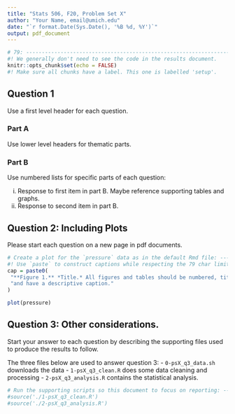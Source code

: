 ```yaml
---
title: "Stats 506, F20, Problem Set X"
author: "Your Name, email@umich.edu"
date: "`r format.Date(Sys.Date(), '%B %d, %Y')`"
output: pdf_document
---
```


```r
# 79: --------------------------------------------------------------------------
#! We generally don't need to see the code in the results document.
knitr::opts_chunk$set(echo = FALSE)
#! Make sure all chunks have a label. This one is labelled 'setup'.
```

## Question 1

Use a first level header for each question.  

### Part A
Use lower level headers for thematic parts.

### Part B
Use numbered lists for specific parts of each question:

 i. Response to first item in part B.
    Maybe reference supporting tables and graphs.
 i. Response to second item in part B.

\pagebreak

## Question 2: Including Plots

Please start each question on a new page in pdf documents.

```r
# Create a plot for the `pressure` data as in the default Rmd file: -----------
#! Use `paste` to construct captions while respecting the 79 char limit.
cap = paste0(
 "**Figure 1.** *Title.* All figures and tables should be numbered, titled ",
 "and have a descriptive caption."
)

plot(pressure)
```
\pagebreak

## Question 3: Other considerations.

Start your answer to each question by describing the supporting files used to
produce the results to follow.

The three files below are used to answer question 3:
  - `0-psX_q3_data.sh` downloads the data
  - `1-psX_q3_clean.R` does some data cleaning and processing
  - `2-psX_q3_analysis.R` contains the statistical analysis.


```r
# Run the supporting scripts so this document to focus on reporting: ----------
#source('./1-psX_q3_clean.R')
#source('./2-psX_q3_analysis.R')
```





